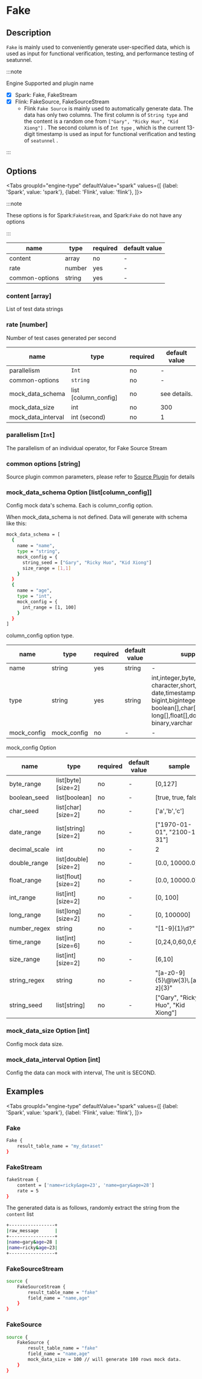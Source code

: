 
# Fake

## Description

`Fake` is mainly used to conveniently generate user-specified data, which is used as input for functional verification, testing, and performance testing of seatunnel.

:::note

Engine Supported and plugin name

* [x] Spark: Fake, FakeStream
* [x] Flink: FakeSource, FakeSourceStream
    * Flink `Fake Source` is mainly used to automatically generate data. The data has only two columns. The first column is of `String type` and the content is a random one from `["Gary", "Ricky Huo", "Kid Xiong"]` . The second column is of `Int type` , which is the current 13-digit timestamp is used as input for functional verification and testing of `seatunnel` .

:::

## Options

<Tabs
    groupId="engine-type"
    defaultValue="spark"
    values={[
        {label: 'Spark', value: 'spark'},
        {label: 'Flink', value: 'flink'},
    ]}>
<TabItem value="spark">

:::note

These options is for Spark:`FakeStream`, and Spark:`Fake` do not have any options

:::

| name           | type   | required | default value |
| -------------- | ------ | -------- | ------------- |
| content        | array  | no       | -             |
| rate           | number | yes      | -             |
| common-options | string | yes      | -             |

### content [array]

List of test data strings

### rate [number]

Number of test cases generated per second

</TabItem>
<TabItem value="flink">

| name               | type                 | required | default value |
|--------------------|----------------------|----------|---------------|
| parallelism        | `Int`                | no       | -             |
| common-options     | `string`             | no       | -             |
| mock_data_schema   | list [column_config] | no       | see details.  |
| mock_data_size     | int                  | no       | 300           |
| mock_data_interval | int (second)         | no       | 1             |

### parallelism [`Int`]

The parallelism of an individual operator, for Fake Source Stream

</TabItem>
</Tabs>

### common options [string]

Source plugin common parameters, please refer to [Source Plugin](common-options.mdx) for details

### mock_data_schema Option  [list[column_config]]

Config mock data's schema. Each is column_config option.

When mock_data_schema is not defined. Data will generate with schema like this:
```bash
mock_data_schema = [
  {
    name = "name",
    type = "string",
    mock_config = {
      string_seed = ["Gary", "Ricky Huo", "Kid Xiong"]
      size_range = [1,1]
    }
  }
  {
    name = "age",
    type = "int",
    mock_config = {
      int_range = [1, 100]
    }
  }
]
```

column_config option type.

| name        | type        | required | default value | support values                                                                                                                                                                                                                                      |
|-------------|-------------|----------|---------------|-----------------------------------------------------------------------------------------------------------------------------------------------------------------------------------------------------------------------------------------------------|
| name        | string      | yes      | string        | -                                                                                                                                                                                                                                                   |
| type        | string      | yes      | string        | int,integer,byte,boolean,char,<br/>character,short,long,float,double,<br/>date,timestamp,decimal,bigdecimal,<br/>bigint,biginteger,int[],byte[],<br/>boolean[],char[],character[],short[],<br/>long[],float[],double[],string[],<br/>binary,varchar |
| mock_config | mock_config | no       | -             | -                                                                                                                                                                                                                                                   |

mock_config Option

| name          | type                  | required | default value | sample                                   |
|---------------|-----------------------|----------|---------------|------------------------------------------|
| byte_range    | list[byte] [size=2]   | no       | -             | [0,127]                                  |
| boolean_seed  | list[boolean]         | no       | -             | [true, true, false]                      |
| char_seed     | list[char] [size=2]   | no       | -             | ['a','b','c']                            |
| date_range    | list[string] [size=2] | no       | -             | ["1970-01-01", "2100-12-31"]             |
| decimal_scale | int                   | no       | -             | 2                                        |
| double_range  | list[double] [size=2] | no       | -             | [0.0, 10000.0]                           |
| float_range   | list[flout] [size=2]  | no       | -             | [0.0, 10000.0]                           |
| int_range     | list[int] [size=2]    | no       | -             | [0, 100]                                 |
| long_range    | list[long] [size=2]   | no       | -             | [0, 100000]                              |
| number_regex  | string                | no       | -             | "[1-9]{1}\\d?"                           |
| time_range    | list[int] [size=6]    | no       | -             | [0,24,0,60,0,60]                         |
| size_range    | list[int] [size=2]    | no       | -             | [6,10]                                   |
| string_regex  | string                | no       | -             | "[a-z0-9]{5}\\@\\w{3}\\.[a-z]{3}"        |
| string_seed   | list[string]          | no       | -             | ["Gary", "Ricky Huo", "Kid Xiong"]       |

### mock_data_size Option [int]

Config mock data size.

### mock_data_interval Option [int]

Config the data can mock with interval, The unit is SECOND.

## Examples

<Tabs
    groupId="engine-type"
    defaultValue="spark"
    values={[
        {label: 'Spark', value: 'spark'},
        {label: 'Flink', value: 'flink'},
    ]}>
<TabItem value="spark">

### Fake

```bash
Fake {
    result_table_name = "my_dataset"
}
```

### FakeStream

```bash
fakeStream {
    content = ['name=ricky&age=23', 'name=gary&age=28']
    rate = 5
}
```

The generated data is as follows, randomly extract the string from the `content` list

```bash
+-----------------+
|raw_message      |
+-----------------+
|name=gary&age=28 |
|name=ricky&age=23|
+-----------------+
```

</TabItem>
<TabItem value="flink">

### FakeSourceStream



```bash
source {
    FakeSourceStream {
        result_table_name = "fake"
        field_name = "name,age"
    }
}
```

### FakeSource

```bash
source {
    FakeSource {
        result_table_name = "fake"
        field_name = "name,age"
        mock_data_size = 100 // will generate 100 rows mock data.
    }
}
```

</TabItem>
</Tabs>